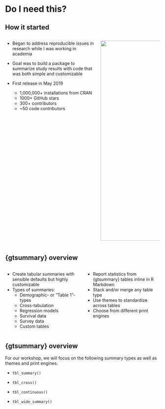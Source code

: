 # Do I need this?

## How it started

::: {.columns .v-center-container}
::: {.column width="60%"}

- Began to address reproducible issues in research while I was working in academia

- Goal was to build a package to summarize study results with code that was [both simple and customizable]{.emphasis}

- First release in May 2019

  - [1,000,000+ installations]{.emphasis} from CRAN
  - 1000+ GitHub stars
  - 300+ contributors 
  - ~50 code contributors

:::
::: {.column width="40%"}

<img src="images/gtsummary-logo.png" width="650"/>

:::
:::


## {gtsummary} overview

::: {.columns}
::: {.column width="50%"}
-   Create [tabular summaries]{.emphasis} with sensible defaults but highly customizable
-   Types of summaries:
    -   Demographic- or "Table 1"-types
    -   Cross-tabulation
    -   Regression models
    -   Survival data
    -   Survey data
    -   Custom tables
:::

::: {.column width="50%"}
-   Report statistics from {gtsummary} tables [inline]{.emphasis} in R Markdown
-   Stack and/or merge any table type
-   Use [themes]{.emphasis} to standardize across tables
-   Choose from different [print engines]{.emphasis}
:::
:::


## {gtsummary} overview

For our workshop, we will focus on the following summary types as well as [themes]{.emphasis} and  [print engines]{.emphasis}.

- `tbl_summary()`

- `tbl_cross()`

- `tbl_continuous()`

- `tbl_wide_summary()`

